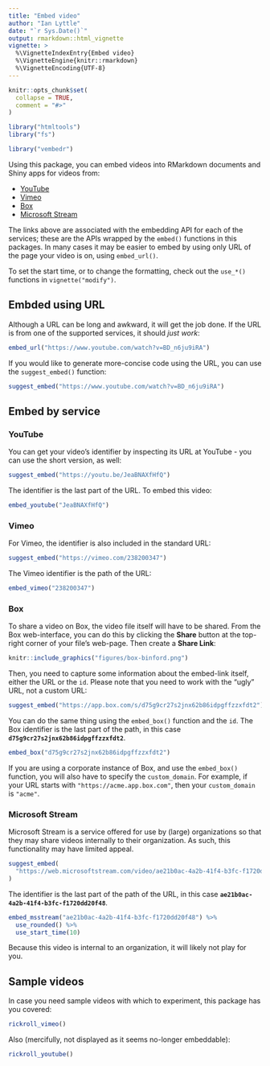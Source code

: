 ```yaml
---
title: "Embed video"
author: "Ian Lyttle"
date: "`r Sys.Date()`"
output: rmarkdown::html_vignette
vignette: >
  %\VignetteIndexEntry{Embed video}
  %\VignetteEngine{knitr::rmarkdown}
  %\VignetteEncoding{UTF-8}
---
```


```r
knitr::opts_chunk$set(
  collapse = TRUE,
  comment = "#>"
)

library("htmltools")
library("fs")
```

```r
library("vembedr")
```

Using this package, you can embed videos into RMarkdown documents and Shiny apps for videos from:

- [YouTube](https://developers.google.com/youtube/player_parameters)
- [Vimeo](https://developer.vimeo.com/player/embedding)
- [Box](https://developer.box.com/guides/embed/box-embed/#programmatically)
- [Microsoft Stream](https://docs.microsoft.com/en-us/stream/portal-embed-video)

The links above are associated with the embedding API for each of the services; these are the APIs wrapped by the
`embed()` functions in this packages. 
In many cases it may be easier to embed by using only URL of the page your video is on, using `embed_url()`.

To set the start time, or to change the formatting, check out the `use_*()` functions in `vignette("modify")`.

## Embded using URL

Although a URL can be long and awkward, it will get the job done. 
If the URL is from one of the supported services, it should *just work*:

```r
embed_url("https://www.youtube.com/watch?v=BD_n6ju9iRA")
```

If you would like to generate more-concise code using the URL, you can use the `suggest_embed()` function:

```r
suggest_embed("https://www.youtube.com/watch?v=BD_n6ju9iRA")
```

## Embed by service

### YouTube

You can get your video's identifier by inspecting its URL at YouTube - you can use the short version, as well:

```r
suggest_embed("https://youtu.be/JeaBNAXfHfQ")
```

The identifier is the last part of the URL. 
To embed this video:

```r
embed_youtube("JeaBNAXfHfQ")
```

### Vimeo

For Vimeo, the identifier is also included in the standard URL:

```r
suggest_embed("https://vimeo.com/238200347")
```

The Vimeo identifier is the path of the URL:

```r
embed_vimeo("238200347")
```

### Box

To share a video on Box, the video file itself will have to be shared. From the Box web-interface, you can do this by clicking the **Share** button at the top-right corner of your file's web-page. 
Then create a **Share Link**: 

```r
knitr::include_graphics("figures/box-binford.png")
```

Then, you need to capture some information about the embed-link itself, either the URL or the `id`. 
Please note that you need to work with the "ugly" URL, not a custom URL: 

```r
suggest_embed("https://app.box.com/s/d75g9cr27s2jnx62b86idpgffzzxfdt2")
```

You can do the same thing using the `embed_box()` function and the `id`. 
The Box identifier is the last part of the path, in this case **`d75g9cr27s2jnx62b86idpgffzzxfdt2`**.


```r
embed_box("d75g9cr27s2jnx62b86idpgffzzxfdt2")
```

If you are using a corporate instance of Box, and use the `embed_box()` function, you will also have to specify the `custom_domain`. 
For example, if your URL starts with `"https://acme.app.box.com"`, then your `custom_domain` is `"acme"`.

### Microsoft Stream

Microsoft Stream is a service offered for use by (large) organizations so that they may share videos internally to their organization. 
As such, this functionality may have limited appeal.

```r
suggest_embed(
  "https://web.microsoftstream.com/video/ae21b0ac-4a2b-41f4-b3fc-f1720dd20f48"
)
```

The identifier is the last part of the path of the URL, in this case **`ae21b0ac-4a2b-41f4-b3fc-f1720dd20f48`**.

```r
embed_msstream("ae21b0ac-4a2b-41f4-b3fc-f1720dd20f48") %>%
  use_rounded() %>%
  use_start_time(10)
```

Because this video is internal to an organization, it will likely not play for you.

## Sample videos

In case you need sample videos with which to experiment, this package has you covered:

```r
rickroll_vimeo()
```

Also (mercifully, not displayed as it seems no-longer embeddable):

```r
rickroll_youtube()
```

